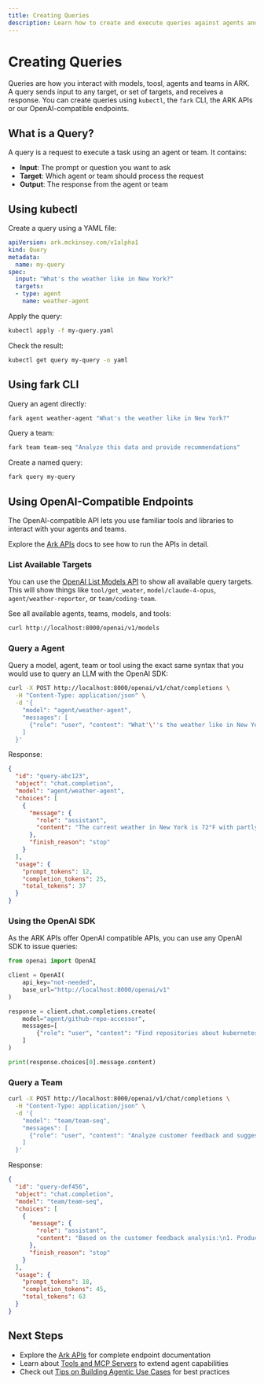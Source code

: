 ```yaml
---
title: Creating Queries
description: Learn how to create and execute queries against agents and teams
---
```


# Creating Queries

Queries are how you interact with models, toosl, agents and teams in ARK. A query sends input to any target, or set of targets, and receives a response. You can create queries using `kubectl`, the `fark` CLI, the ARK APIs or our OpenAI-compatible endpoints.

## What is a Query?

A query is a request to execute a task using an agent or team. It contains:

- **Input**: The prompt or question you want to ask
- **Target**: Which agent or team should process the request
- **Output**: The response from the agent or team

## Using kubectl

Create a query using a YAML file:

```yaml
apiVersion: ark.mckinsey.com/v1alpha1
kind: Query
metadata:
  name: my-query
spec:
  input: "What's the weather like in New York?"
  targets:
  - type: agent
    name: weather-agent
```

Apply the query:

```bash
kubectl apply -f my-query.yaml
```

Check the result:

```bash
kubectl get query my-query -o yaml
```

## Using fark CLI

Query an agent directly:

```bash
fark agent weather-agent "What's the weather like in New York?"
```

Query a team:

```bash
fark team team-seq "Analyze this data and provide recommendations"
```

Create a named query:

```bash
fark query my-query
```

## Using OpenAI-Compatible Endpoints

The OpenAI-compatible API lets you use familiar tools and libraries to interact with your agents and teams.

Explore the [Ark APIs](/reference/ark-apis) docs to see how to run the APIs in detail.

### List Available Targets

You can use the [OpenAI List Models API](https://platform.openai.com/docs/api-reference/models/list) to show all available query targets. This will show things like `tool/get_weater`, `model/claude-4-opus`, `agent/weather-reporter`, or `team/coding-team`.

See all available agents, teams, models, and tools:

```bash
curl http://localhost:8000/openai/v1/models
```

### Query a Agent

Query a model, agent, team or tool using the exact same syntax that you would use to query an LLM with the OpenAI SDK:

```bash
curl -X POST http://localhost:8000/openai/v1/chat/completions \
  -H "Content-Type: application/json" \
  -d '{
    "model": "agent/weather-agent",
    "messages": [
      {"role": "user", "content": "What'\''s the weather like in New York?"}
    ]
  }'
```

Response:
```json
{
  "id": "query-abc123",
  "object": "chat.completion",
  "model": "agent/weather-agent",
  "choices": [
    {
      "message": {
        "role": "assistant",
        "content": "The current weather in New York is 72°F with partly cloudy skies..."
      },
      "finish_reason": "stop"
    }
  ],
  "usage": {
    "prompt_tokens": 12,
    "completion_tokens": 25,
    "total_tokens": 37
  }
}
```

### Using the OpenAI SDK

As the ARK APIs offer OpenAI compatible APIs, you can use any OpenAI SDK to issue queries:

```python
from openai import OpenAI

client = OpenAI(
    api_key="not-needed",
    base_url="http://localhost:8000/openai/v1"
)

response = client.chat.completions.create(
    model="agent/github-repo-accessor",
    messages=[
        {"role": "user", "content": "Find repositories about kubernetes"}
    ]
)

print(response.choices[0].message.content)
```

### Query a Team

```bash
curl -X POST http://localhost:8000/openai/v1/chat/completions \
  -H "Content-Type: application/json" \
  -d '{
    "model": "team/team-seq",
    "messages": [
      {"role": "user", "content": "Analyze customer feedback and suggest improvements"}
    ]
  }'
```

Response:
```json
{
  "id": "query-def456",
  "object": "chat.completion", 
  "model": "team/team-seq",
  "choices": [
    {
      "message": {
        "role": "assistant",
        "content": "Based on the customer feedback analysis:\n1. Product quality is highly rated\n2. Shipping speed needs improvement\n3. Customer service response time should be reduced..."
      },
      "finish_reason": "stop"
    }
  ],
  "usage": {
    "prompt_tokens": 18,
    "completion_tokens": 45,
    "total_tokens": 63
  }
}
```

## Next Steps

- Explore the [Ark APIs](/reference/ark-apis) for complete endpoint documentation
- Learn about [Tools and MCP Servers](/user-guide/tools) to extend agent capabilities
- Check out [Tips on Building Agentic Use Cases](/user-guide/tips-on-building-agentic-use-cases) for best practices
